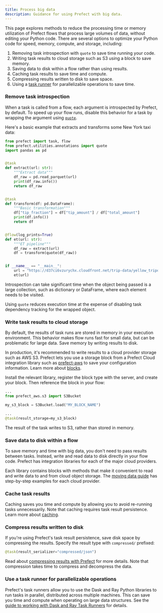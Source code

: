 ```yaml
---
title: Process big data
description: Guidance for using Prefect with big data.
---
```


This page explores methods to reduce the processing time or memory utilization of Prefect 
flows that process large volumes of data, without editing your Python code. There 
are several options to optimize your Python code for speed, memory, compute, and 
storage, including:

1. Removing task introspection with `quote` to save time running your code.
1. Writing task results to cloud storage such as S3 using a block to save memory.
1. Saving data to disk within a flow rather than using results.
1. Caching task results to save time and compute.
1. Compressing results written to disk to save space.
1. Using a [task runner](/3.0rc/develop/write-tasks/use-task-runners/) for parallelizable 
operations to save time.

### Remove task introspection

When a task is called from a flow, each argument is introspected by Prefect, by default.
To speed up your flow runs, disable this behavior for a task by wrapping the argument using 
[`quote`](https://docs.prefect.io/latest/api-ref/prefect/utilities/annotations/#prefect.utilities.annotations.quote).

Here's a basic example that extracts and transforms some New York taxi data:

```python et_quote.py
from prefect import task, flow
from prefect.utilities.annotations import quote
import pandas as pd


@task
def extract(url: str):
    """Extract data"""
    df_raw = pd.read_parquet(url)
    print(df_raw.info())
    return df_raw


@task
def transform(df: pd.DataFrame):
    """Basic transformation"""
    df["tip_fraction"] = df["tip_amount"] / df["total_amount"]
    print(df.info())
    return df


@flow(log_prints=True)
def et(url: str):
    """ET pipeline"""
    df_raw = extract(url)
    df = transform(quote(df_raw))


if __name__ == "__main__":
    url = "https://d37ci6vzurychx.cloudfront.net/trip-data/yellow_tripdata_2023-09.parquet"
    et(url)
```

Introspection can take significant time when the object being passed is a large collection, 
such as dictionary or DataFrame, where each element needs to be visited.

Using `quote` reduces execution time at the expense of disabling task dependency 
tracking for the wrapped object.

### Write task results to cloud storage

By default, the results of task runs are stored in memory in your execution environment.
This behavior makes flow runs fast for small data, but can be problematic for large data.
Save memory by writing results to disk.

In production, it's recommended to write results to a cloud provider storage such as AWS S3.
Prefect lets you use a storage block from a Prefect Cloud integration library such as 
[prefect-aws](https://prefecthq.github.io/prefect-aws/) to save your configuration information.
Learn more about [blocks](/3.0rc/develop/connect-third-party/).

Install the relevant library, register the block type with the server, and create your block.
Then reference the block in your flow:

```python
...
from prefect_aws.s3 import S3Bucket

my_s3_block = S3Bucket.load("MY_BLOCK_NAME")

...
@task(result_storage=my_s3_block)

```

The result of the task writes to S3, rather than stored in memory.

### Save data to disk within a flow

To save memory and time with big data, you don't need to pass results between tasks.
Instead, write and read data to disk directly in your flow code.
Prefect has integration libraries for each of the major cloud providers.

Each library contains blocks with methods that make it convenient to read and write data to and 
from cloud object storage.
The [moving data guide](/3.0rc/develop/interact-with-data/) has step-by-step examples for each 
cloud provider.

### Cache task results

Caching saves you time and compute by allowing you to avoid re-running tasks unnecessarily.
Note that caching requires task result persistence.
Learn more about [caching](/3.0rc/develop/write-tasks.md/#caching).

### Compress results written to disk

If you're using Prefect's task result persistence, save disk space by compressing the results.
Specify the result type with `compressed/` prefixed:

```python
@task(result_serializer="compressed/json")
```

Read about [compressing results with Prefect](/3.0rc/develop/interact-with-data/) for more details.
Note that compression takes time to compress and decompress the data.

### Use a task runner for parallelizable operations

Prefect's task runners allow you to use the Dask and Ray Python libraries to run tasks in parallel, 
distributed across multiple machines.
This can save you time and compute when operating on large data structures.
See the [guide to working with Dask and Ray Task Runners](/3.0rc/develop/write-tasks/use-task-runners/) 
for details.
